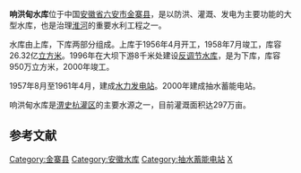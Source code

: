 {{Infobox Reservoir | 
|name                     = 响洪甸水库
|nickname                 = 
|image                    = 1964-08 1964年 淮河响洪甸水库.jpg
|image_caption            = 1964年 淮河响洪甸水库
|map                      = 
|map_caption              = 
|code                     = BEA22200451
|class                    = 大（一）型水库
|location_of_reservoir    = [[安徽省|安徽省]][[六安市|六安市]][[金寨县|金寨县]]
|location_of_dam          = 
|inflow                   = 
|outflow                  = [[西淠河|西淠河]]
|catchment_area           = 1431
|reservoir_area           = 
|mean_depth               = 
|maximum_depth            = 
|flood_level              = 
|normal_water_level       = 
|dead_water_level         = 
|water_quality            = 
|island                   = 
|maximum_storage_capacity = 26.32亿
|normal_storage_capacity = 
|dead_storage_capacity = 
|type_of_dam = 混凝土重力拱坝
|elevation_of_dam = 
|height_of_dam = 87.5
|length_of_dam = 360.8
|width_of_dam = 
|installed_capacity = 40 MW
|start = 1956年4月
|complete = 1958年7月
|cost = 
|emigrate = 
|latd = 31
|latm = 33
|lats = 38
|latNS = N
|longd = 116
|longm = 08
|longs = 52
|longEW = E
|website = http://slt.ah.gov.cn/tsdw/xhdskglc/
|footnotes = <ref>{{cite web |url=http://www.xhdskglc.com/page/html/index.php |title=存档副本 |accessdate=2010-07-29 |deadurl=yes |archiveurl=https://web.archive.org/web/20150630134846/http://xhdskglc.com/page/html/index.php |archivedate=2015-06-30 }}</ref>
}}
'''响洪甸水库'''位于中国[[安徽省|安徽省]][[六安市|六安市]][[金寨县|金寨县]]，是以防洪、灌溉、发电为主要功能的大型水库，也是治理[[淮河|淮河]]的重要水利工程之一。

水库由上库，下库两部分组成。上库于1956年4月开工，1958年7月竣工，库容26.32亿[[立方米|立方米]]。1996年在大坝下游8千米处建设[[反调节水库|反调节水库]]，是为下库，库容950万立方米，2000年竣工。

1957年8月至1961年4月，建成[[水力发电站|水力发电站]]。2000年建成抽水蓄能电站。
     
响洪甸水库是[[淠史杭灌区|淠史杭灌区]]的主要水源之一，目前灌溉面积达297万亩。

==参考文献==
<div class="references-small">
<references></references>
</div>

[[Category:金寨县|Category:金寨县]]
[[Category:安徽水库|Category:安徽水库]]
[[Category:抽水蓄能电站|Category:抽水蓄能电站]]
[[Category:国家4A级旅游景区|X]]